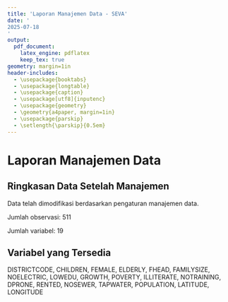 ```yaml
---
title: 'Laporan Manajemen Data - SEVA'
date: '
2025-07-18
'
output:
  pdf_document:
    latex_engine: pdflatex
    keep_tex: true
geometry: margin=1in
header-includes:
  - \usepackage{booktabs}
  - \usepackage{longtable}
  - \usepackage{caption}
  - \usepackage[utf8]{inputenc}
  - \usepackage{geometry}
  - \geometry{a4paper, margin=1in}
  - \usepackage{parskip}
  - \setlength{\parskip}{0.5em}
---
```


# Laporan Manajemen Data

## Ringkasan Data Setelah Manajemen

Data telah dimodifikasi berdasarkan pengaturan manajemen data.

Jumlah observasi: 
511


Jumlah variabel: 
19


## Variabel yang Tersedia

DISTRICTCODE, CHILDREN, FEMALE, ELDERLY, FHEAD, FAMILYSIZE, NOELECTRIC, LOWEDU, GROWTH, POVERTY, ILLITERATE, NOTRAINING, DPRONE, RENTED, NOSEWER, TAPWATER, POPULATION, LATITUDE, LONGITUDE


